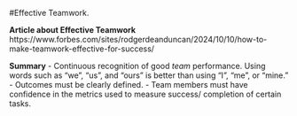 #Effective Teamwork.  

**Article about Effective Teamwork**
https://www.forbes.com/sites/rodgerdeanduncan/2024/10/10/how-to-make-teamwork-effective-for-success/

**Summary**
- Continuous recognition of good *team* performance. Using words such as "we", "us", and "ours" is better than using "I", "me", or "mine."
- Outcomes must be clearly defined.
- Team members must have confidence in the metrics used to measure success/ completion of certain tasks.
